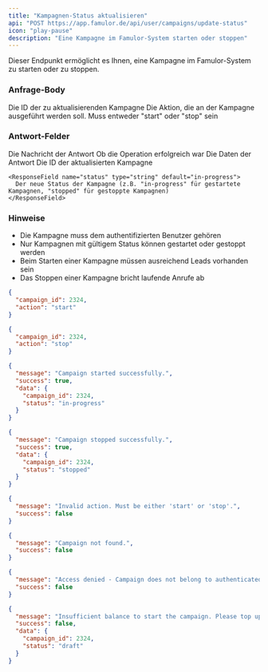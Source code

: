 ```yaml
---
title: "Kampagnen-Status aktualisieren"
api: "POST https://app.famulor.de/api/user/campaigns/update-status"
icon: "play-pause"
description: "Eine Kampagne im Famulor-System starten oder stoppen"
---
```


Dieser Endpunkt ermöglicht es Ihnen, eine Kampagne im Famulor-System zu starten oder zu stoppen.

### Anfrage-Body

<ParamField body="campaign_id" type="integer" required>
  Die ID der zu aktualisierenden Kampagne
</ParamField>

<ParamField body="action" type="string" required>
  Die Aktion, die an der Kampagne ausgeführt werden soll. Muss entweder "start" oder "stop" sein
</ParamField>

### Antwort-Felder

<ResponseField name="message" type="string" default="Campaign started successfully.">
  Die Nachricht der Antwort
</ResponseField>

<ResponseField name="success" type="boolean" default="true">
  Ob die Operation erfolgreich war
</ResponseField>

<ResponseField name="data" type="object">
  Die Daten der Antwort

  <Expandable title="Data-Eigenschaften">
    <ResponseField name="campaign_id" type="integer">
      Die ID der aktualisierten Kampagne
    </ResponseField>

    <ResponseField name="status" type="string" default="in-progress">
      Der neue Status der Kampagne (z.B. "in-progress" für gestartete Kampagnen, "stopped" für gestoppte Kampagnen)
    </ResponseField>
  </Expandable>
</ResponseField>

### Hinweise

- Die Kampagne muss dem authentifizierten Benutzer gehören
- Nur Kampagnen mit gültigem Status können gestartet oder gestoppt werden
- Beim Starten einer Kampagne müssen ausreichend Leads vorhanden sein
- Das Stoppen einer Kampagne bricht laufende Anrufe ab

<RequestExample>

```json Kampagne starten
{
  "campaign_id": 2324,
  "action": "start"
}
```

```json Kampagne stoppen
{
  "campaign_id": 2324,
  "action": "stop"
}
```

</RequestExample>

<ResponseExample>

```json 200 Kampagne gestartet
{
  "message": "Campaign started successfully.",
  "success": true,
  "data": {
    "campaign_id": 2324,
    "status": "in-progress"
  }
}
```

```json 200 Kampagne gestoppt
{
  "message": "Campaign stopped successfully.",
  "success": true,
  "data": {
    "campaign_id": 2324,
    "status": "stopped"
  }
}
```

```json 400 Ungültige Aktion
{
  "message": "Invalid action. Must be either 'start' or 'stop'.",
  "success": false
}
```

```json 404 Kampagne nicht gefunden
{
  "message": "Campaign not found.",
  "success": false
}
```

```json 403 Zugriff verweigert
{
  "message": "Access denied - Campaign does not belong to authenticated user.",
  "success": false
}
```

```json 400 Unzureichendes Guthaben
{
  "message": "Insufficient balance to start the campaign. Please top up your account.",
  "success": false,
  "data": {
    "campaign_id": 2324,
    "status": "draft"
  }
}
```

</ResponseExample>
